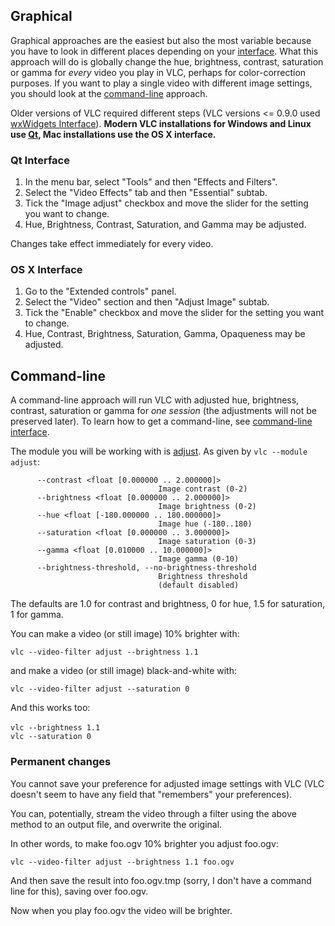 {{howto|adjust image settings including brightness and contrast|nosort=yes}}
{{see also|Documentation:Video and Audio Filters}}

== Graphical ==
Graphical approaches are the easiest but also the most variable because you have to look in different places depending on your [[interface]]. What this approach will do is globally change the hue, brightness, contrast, saturation or gamma for ''every'' video you play in VLC, perhaps for color-correction purposes. If you want to play a single video with different image settings, you should look at the [[command-line]] approach.

Older versions of VLC required different steps (VLC versions <= 0.9.0 used [[wxWidgets Interface]]).
'''Modern VLC installations for Windows and Linux use [[Qt interface|Qt]], Mac installations use the OS X interface.'''

=== Qt Interface ===
# In the menu bar, select "Tools" and then "Effects and Filters".
# Select the "Video Effects" tab and then "Essential" subtab.
# Tick the "Image adjust" checkbox and move the slider for the setting you want to change.
# Hue, Brightness, Contrast, Saturation, and Gamma may be adjusted.
Changes take effect immediately for every video.

=== OS X Interface ===
# Go to the "Extended controls" panel.
# Select the "Video" section and then "Adjust Image" subtab.
# Tick the "Enable" checkbox and move the slider for the setting you want to change.
# Hue, Contrast, Brightness, Saturation, Gamma, Opaqueness may be adjusted.

== Command-line ==
A command-line approach will run VLC with adjusted hue, brightness, contrast, saturation or gamma for ''one session'' (the adjustments will not be preserved later). To learn how to get a command-line, see [[command-line interface]].

The module you will be working with is [[Documentation:Modules/adjust|adjust]]. As given by <code>vlc --module adjust</code>:
<pre>
      --contrast <float [0.000000 .. 2.000000]> 
                                 Image contrast (0-2)
      --brightness <float [0.000000 .. 2.000000]> 
                                 Image brightness (0-2)
      --hue <float [-180.000000 .. 180.000000]> 
                                 Image hue (-180..180)
      --saturation <float [0.000000 .. 3.000000]> 
                                 Image saturation (0-3)
      --gamma <float [0.010000 .. 10.000000]> 
                                 Image gamma (0-10)
      --brightness-threshold, --no-brightness-threshold 
                                 Brightness threshold
                                 (default disabled)
</pre>
The defaults are 1.0 for contrast and brightness, 0 for hue, 1.5 for saturation, 1 for gamma.

You can make a video (or still image) 10% brighter with:
 vlc --video-filter adjust --brightness 1.1 <file>
and make a video (or still image) black-and-white with:
 vlc --video-filter adjust --saturation 0 <file>
And this works too:
 vlc --brightness 1.1 <file>
 vlc --saturation 0 <file>

=== Permanent changes ===
You cannot save your preference for adjusted image settings with VLC (VLC doesn't seem to have any field that "remembers" your preferences).

You can, potentially, stream the video through a filter using the above method to an output file, and overwrite the original.

In other words, to make foo.ogv 10% brighter you adjust foo.ogv:
 vlc --video-filter adjust --brightness 1.1 foo.ogv
And then save the result into foo.ogv.tmp (sorry, I don't have a command line for this), saving over foo.ogv.

Now when you play foo.ogv the video will be brighter.

{{VSG}}

{{DEFAULTSORT:Image}}